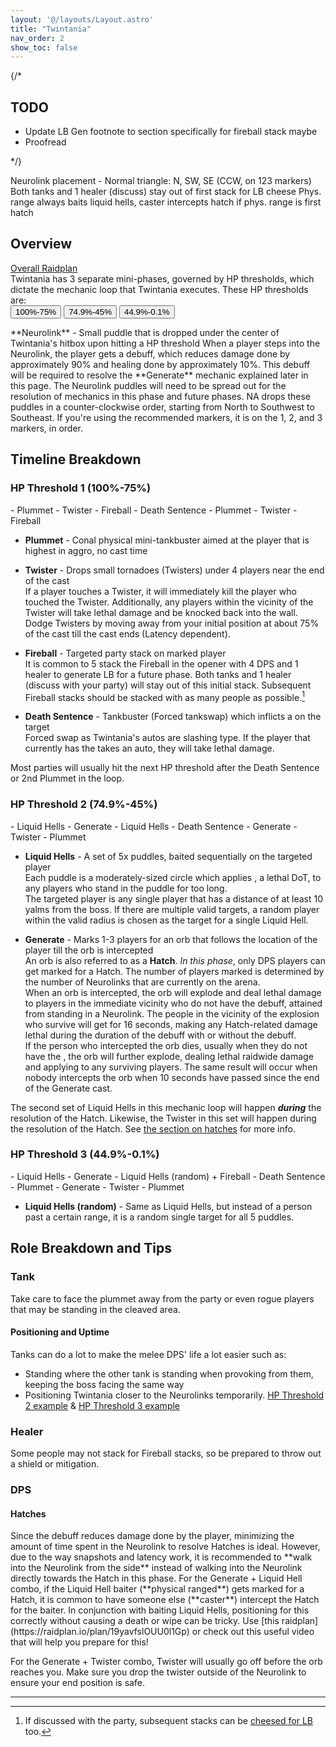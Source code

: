 ```yaml
---
layout: '@/layouts/Layout.astro'
title: "Twintania"
nav_order: 2
show_toc: false
---
```





{/*

## TODO
- Update LB Gen footnote to section specifically for fireball stack maybe
- Proofread

*/}

<Notification title="NA strat tl;dr">
    Neurolink placement - Normal triangle: N, SW, SE (CCW, on 123 markers)  
    Both tanks and 1 healer (discuss) stay out of first stack for LB cheese  
    Phys. range always baits liquid hells, caster intercepts hatch if phys. range is first hatch
</Notification>

## Overview
[Overall Raidplan](https://raidplan.io/plan/9WEG4AEGVdru3hyF)  
Twintania has 3 separate mini-phases, governed by HP thresholds,
which dictate the mechanic loop that Twintania executes. These HP
thresholds are:  
<Button class="btn btn-primary-light" href="#h-hp-threshold-1-100-75">100%-75%</Button>
<Button class="btn btn-secondary-light" href="#h-hp-threshold-2-749-45">74.9%-45%</Button>
<Button class="btn btn-highlighter" href="#hp-threshold-3-449-01">44.9%-0.1%</Button>  

<ImageWrapperSquare img={neurolinkpuddle} alt="Neurolink puddle" classdiv="mt-8"/>
**Neurolink** - Small puddle that is dropped under the center of Twintania's hitbox
upon hitting a HP threshold  
When a player steps into the Neurolink, the player gets
a <BuffDebuff name="Neurolink" img={neurolink} /> debuff, which reduces damage done by approximately 90% and
healing done by approximately 10%. This debuff will be required to resolve the **Generate** mechanic
explained later in this page.  

<NASpecific>
The Neurolink puddles will need to be spread out for the resolution of mechanics in this phase and future phases.
NA drops these puddles in a counter-clockwise order, starting from North to Southwest to Southeast. If you&apos;re using
the recommended markers, it is on the 1, 2, and 3 markers, in order.
</NASpecific>


## Timeline Breakdown
### HP Threshold 1 (100%-75%)
<Card title="Mechanic Loop">
    - Plummet  
    - Twister  
    - Fireball  
    - Death Sentence
    - Plummet
    - Twister
    - Fireball
</Card>

- **Plummet** - Conal physical mini-tankbuster aimed at the player that is highest in aggro, no cast time  


<ImageWrapperSquare img={twister} alt="Twister" classdiv="mt-8"/>

- **Twister** - Drops small tornadoes (Twisters) under 4 players near the end of the cast  
If a player touches a Twister, it will immediately kill the player who touched the Twister. Additionally,
any players within the vicinity of the Twister will take lethal damage and be knocked back into the wall.
Dodge Twisters by moving away from your initial position at about 75% of the cast till the cast ends (Latency
dependent).


<ImageWrapperSquare img={fireball} alt="Fireball marker" classdiv="mt-8"/>

- **Fireball** - Targeted party stack on marked player  
It is common to 5 stack the Fireball in the opener with 4 DPS and 1 healer to generate LB for a future phase. 
Both tanks and 1 healer (discuss with your party) will stay out of this initial stack. Subsequent Fireball stacks
should be stacked with as many people as possible.[^1]
  
- **Death Sentence** - Tankbuster (Forced tankswap) which inflicts 
a <BuffDebuff name="Slashing Resistance Down II" img={slashing} /> on the target  
Forced swap as Twintania's autos are slashing type. If the player that currently has 
the <BuffDebuff name="Slashing Resistance Down II" img={slashing} /> takes an auto, they will take lethal
damage.  

Most parties will usually hit the next HP threshold after the Death Sentence or 2nd Plummet in the loop.

### HP Threshold 2 (74.9%-45%)
<Card title="Mechanic Loop">
    - Liquid Hells  
    - Generate  
    - Liquid Hells  
    - Death Sentence 
    - Generate  
    - Twister
    - Plummet
</Card>

- **Liquid Hells** - A set of 5x puddles, baited sequentially on the targeted player  
Each puddle is a moderately-sized circle which applies <BuffDebuff name="Burns" img={burns} />, a lethal DoT,
to any players who stand in the puddle for too long.  
The targeted player is any single player that has a distance of at least 10 yalms from the boss. If there are multiple valid
targets, a random player within the valid radius is chosen as the target for a single Liquid Hell.

<ImageWrapper img={hatchmarker} alt="The Hatch and its respective marker" classdiv="mt-8"/>

- **Generate** - Marks 1-3 players for an orb that follows the location of the player till the orb is intercepted  
An orb is also referred to as a **Hatch**. *In this phase*, only DPS players can get marked for a Hatch.
The number of players marked is determined by the number of Neurolinks that are currently on the arena.  
When an orb is intercepted, the orb will explode and deal lethal damage to players in the immediate vicinity who
do not have the <BuffDebuff name="Neurolink" img={neurolink} /> debuff, attained from standing in a Neurolink.
The people in the vicinity of the explosion who survive will 
get <BuffDebuff name="Mana Hypersensitivity" img={manahyper} /> for 16 seconds, making any Hatch-related damage
lethal during the duration of the debuff with or without the <BuffDebuff name="Neurolink" img={neurolink} /> debuff.   
If the person who intercepted the orb dies, usually when they do not have
the <BuffDebuff name="Neurolink" img={neurolink} />, the orb will further explode, dealing
lethal raidwide damage and applying <BuffDebuff name="Damage Down" img={damagedown} /> to any surviving players.
The same result will occur when nobody intercepts the orb when 10 seconds have passed since the end of the
Generate cast.  
  
The second set of Liquid Hells in this mechanic loop will happen ***during*** the resolution of the Hatch. 
Likewise, the Twister in this set will happen during the resolution of the Hatch. See
[the section on hatches](#hatches) for more info.


### HP Threshold 3 (44.9%-0.1%)
<Card title="Mechanic Loop">
    - Liquid Hells  
    - Generate  
    - Liquid Hells (random) + Fireball  
    - Death Sentence  
    - Plummet  
    - Generate  
    - Twister  
    - Plummet  
</Card>

- **Liquid Hells (random)** - Same as Liquid Hells, but instead of a person past a certain range, it is
a random single target for all 5 puddles.  
  
  
## Role Breakdown and Tips
### Tank
Take care to face the plummet away from the party or even rogue players that may be standing in the cleaved area.
#### Positioning and Uptime 
Tanks can do a lot to make the melee DPS' life a lot easier such as:
- Standing where the other tank is standing when provoking from them, keeping the boss facing the same way
- Positioning Twintania closer to the Neurolinks temporarily.
[HP Threshold 2 example](https://www.twitch.tv/videos/2149285444?t=0h0m38s) &
[HP Threshold 3 example](https://www.twitch.tv/videos/2149278406?t=0h1m28s)
  

### Healer
Some people may not stack for Fireball stacks, so be prepared to throw out a shield or mitigation.
  

### DPS
#### Hatches
<ImageWrapperSquare img={hatchresolve} alt="Hatch resolution from the side" />
Since the <BuffDebuff name="Neurolink" img={neurolink} /> debuff reduces damage done by the player,
minimizing the amount of time spent in the Neurolink to resolve Hatches is ideal. However, due to the way
snapshots and latency work, it is recommended to **walk into the Neurolink from the side** instead of walking
into the Neurolink directly towards the Hatch in this phase.

<NASpecific>
    For the Generate + Liquid Hell combo, if the Liquid Hell baiter (**physical ranged**) gets marked for a Hatch,
    it is common to have someone else (**caster**) intercept the Hatch for the baiter.  
    In conjunction with baiting Liquid Hells, positioning for this correctly without causing a death or wipe can be 
    tricky. Use [this raidplan](https://raidplan.io/plan/19yavfslOUU0l1Gp) or check out this useful video that will
    help you prepare for this!
    <YouTube id="9DDTla_pbL0" />
</NASpecific>

For the Generate + Twister combo, Twister will usually go off before the orb reaches you. Make sure you drop
the twister outside of the Neurolink to ensure your end position is safe.

---

[^1]: If discussed with the party, subsequent stacks can be [cheesed for LB](https://ucob.guide/general/lbgen/) too.